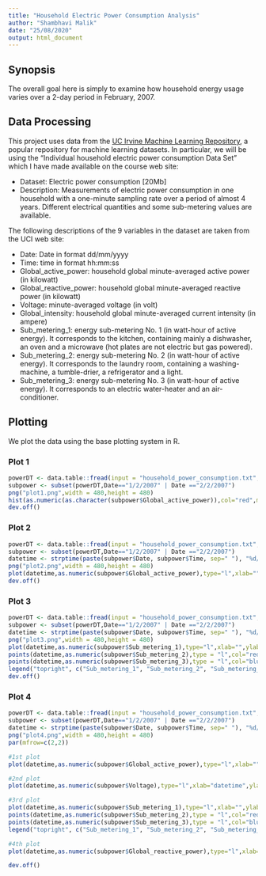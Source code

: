 ---
title: "Household Electric Power Consumption Analysis"
author: "Shambhavi Malik"
date: "25/08/2020"
output: html_document
---
## Synopsis
The overall goal here is simply to examine how household energy usage varies over a 2-day period in February, 2007.

## Data Processing
This project uses data from the [UC Irvine Machine Learning Repository](http://archive.ics.uci.edu/ml/), a popular repository for machine learning datasets. In particular, we will be using the “Individual household electric power consumption Data Set” which I have made available on the course web site:

- Dataset: Electric power consumption [20Mb]
- Description: Measurements of electric power consumption in one household with a one-minute sampling rate over a period of almost 4 years. Different electrical quantities and some sub-metering values are available.

The following descriptions of the 9 variables in the dataset are taken from the UCI web site:

- Date: Date in format dd/mm/yyyy
- Time: time in format hh:mm:ss
- Global_active_power: household global minute-averaged active power (in kilowatt)
- Global_reactive_power: household global minute-averaged reactive power (in kilowatt)
- Voltage: minute-averaged voltage (in volt)
- Global_intensity: household global minute-averaged current intensity (in ampere)
- Sub_metering_1: energy sub-metering No. 1 (in watt-hour of active energy). It corresponds to the kitchen, containing mainly a dishwasher, an oven and a microwave (hot plates are not electric but gas powered).
- Sub_metering_2: energy sub-metering No. 2 (in watt-hour of active energy). It corresponds to the laundry room, containing a washing-machine, a tumble-drier, a refrigerator and a light.
- Sub_metering_3: energy sub-metering No. 3 (in watt-hour of active energy). It corresponds to an electric water-heater and an air-conditioner.

## Plotting
We plot the data using the base plotting system in R.

### Plot 1
```{r,results='hide'}
powerDT <- data.table::fread(input = "household_power_consumption.txt", na.strings="?")
subpower <- subset(powerDT,Date=="1/2/2007" | Date =="2/2/2007")
png("plot1.png",width = 480,height = 480)
hist(as.numeric(as.character(subpower$Global_active_power)),col="red",main="Global Active Power",xlab="Global Active Power(kilowatts)")
dev.off()
```


### Plot 2
```{r,results='hide'}
powerDT <- data.table::fread(input = "household_power_consumption.txt", na.strings="?")
subpower <- subset(powerDT,Date=="1/2/2007" | Date =="2/2/2007")
datetime <- strptime(paste(subpower$Date, subpower$Time, sep=" "), "%d/%m/%Y %H:%M:%S") 
png("plot2.png",width = 480,height = 480)
plot(datetime,as.numeric(subpower$Global_active_power),type="l",xlab="",ylab="Global Active Power(kilowatts)")
dev.off()
```


### Plot 3
```{r,results='hide'}
powerDT <- data.table::fread(input = "household_power_consumption.txt", na.strings="?")
subpower <- subset(powerDT,Date=="1/2/2007" | Date =="2/2/2007")
datetime <- strptime(paste(subpower$Date, subpower$Time, sep=" "), "%d/%m/%Y %H:%M:%S") 
png("plot3.png",width = 480,height = 480)
plot(datetime,as.numeric(subpower$Sub_metering_1),type="l",xlab="",ylab="Energy sub metering")
points(datetime,as.numeric(subpower$Sub_metering_2),type = "l",col="red")
points(datetime,as.numeric(subpower$Sub_metering_3),type = "l",col="blue")
legend("topright", c("Sub_metering_1", "Sub_metering_2", "Sub_metering_3"), lty=1, lwd=2.5, col=c("black", "red", "blue"))
dev.off()
```


### Plot 4
```{r,results='hide'}
powerDT <- data.table::fread(input = "household_power_consumption.txt", na.strings="?")
subpower <- subset(powerDT,Date=="1/2/2007" | Date =="2/2/2007")
datetime <- strptime(paste(subpower$Date, subpower$Time, sep=" "), "%d/%m/%Y %H:%M:%S")
png("plot4.png",width = 480,height = 480)
par(mfrow=c(2,2))

#1st plot
plot(datetime,as.numeric(subpower$Global_active_power),type="l",xlab="",ylab="Global Active Power")

#2nd plot
plot(datetime,as.numeric(subpower$Voltage),type="l",xlab="datetime",ylab="Voltage")

#3rd plot
plot(datetime,as.numeric(subpower$Sub_metering_1),type="l",xlab="",ylab="Energy sub metering")
points(datetime,as.numeric(subpower$Sub_metering_2),type = "l",col="red")
points(datetime,as.numeric(subpower$Sub_metering_3),type = "l",col="blue")
legend("topright", c("Sub_metering_1", "Sub_metering_2", "Sub_metering_3"), lty=1, lwd=2.5, col=c("black", "red", "blue"),bty = "n")

#4th plot
plot(datetime,as.numeric(subpower$Global_reactive_power),type="l",xlab="datetime",ylab="Global_reactive_power")

dev.off()
```

